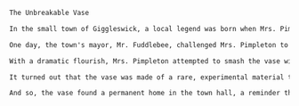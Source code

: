 
```txt  title="compression/static/todos.txt"
The Unbreakable Vase

In the small town of Giggleswick, a local legend was born when Mrs. Pimpleton, known for her clumsiness, found a vase that seemed indestructible. It was said to have survived every accident, from toppling bookcases to a charging bull in a china shop.

One day, the town's mayor, Mr. Fuddlebee, challenged Mrs. Pimpleton to break the vase during the annual Giggleswick Fair. The whole town gathered, betting on whether the vase would finally meet its match.

With a dramatic flourish, Mrs. Pimpleton attempted to smash the vase with a sledgehammer. To everyone's astonishment, the hammer bent, but the vase remained unscathed. The crowd gasped, and laughter erupted as the mayor's face turned as red as the roses in the vase.

It turned out that the vase was made of a rare, experimental material that could withstand almost anything. The inventor, who had been watching from the crowd, stepped forward to claim his creation. The town hailed Mrs. Pimpleton and the unbreakable vase as symbols of Giggleswick's resilience and good humor.

And so, the vase found a permanent home in the town hall, a reminder that sometimes, even in the face of the clumsiest of hands, some things are destined to remain whole.
```